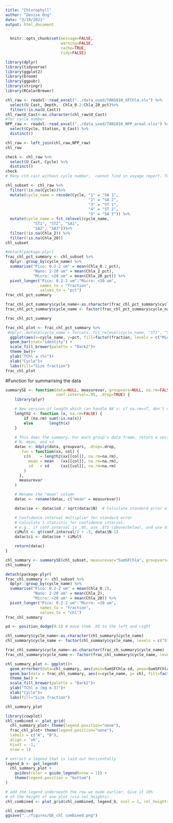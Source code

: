 ```yaml
---
title: "Chlorophyll"
author: "Denise Ong"
date: "3/19/2021"
output: html_document
---
```

```r
  knitr::opts_chunk$set(message=FALSE,
                        warning=FALSE,
                        cache=TRUE,
                        tidy=FALSE)
```

```r
library(dplyr)
library(tidyverse)
library(ggplot2)
library(broom)
library(ggpubr)
library(stringr)
library(RColorBrewer)
```

```r
chl_raw <- readxl::read_excel("../data_used/TAN1810_SFChla.xls") %>%
  select(U_Cast, Depth,  Chla_0.2:Chla_20_pct)%>%
  filter(!is.na(U_Cast))
chl_raw$U_Cast<-as.character(chl_raw$U_Cast)
#for cycle number
NPP_raw <- readxl::read_excel("../data_used/TAN1810_NPP_areal.xlsx") %>%
  select(Cycle, Station, U_Cast) %>%
  distinct()

chl_raw <- left_join(chl_raw,NPP_raw)
chl_raw

check <- chl_raw %>%
  select(U_Cast, Cycle) %>%
  distinct()
check
# Many ctd cast without cycle number,  cannot find in voyage report. To check

chl_subset <- chl_raw %>%
  filter(!is.na(Cycle))%>%
  mutate(cycle_name = recode(Cycle, "1" = "SA 1",
                                    "2" = "SA 2",
                                    "3" = "ST 1",
                                    "4" = "ST 2",
                                    "5" = "SA 3")) %>%
  mutate(cycle_name = fct_relevel(cycle_name, 
            "ST1", "ST2", "SA1", 
            "SA2", "SA3"))%>%
  filter(!is.na(Chla_2)) %>%
  filter(!is.na(Chla_20))
chl_subset
```

```r
#detach(package:plyr)
frac_chl_pct_summary <- chl_subset %>%
  dplyr::group_by(cycle_name) %>%
  summarise("Pico: 0.2-2 um" = mean(Chla_0.2_pct),
            "Nano: 2-20 um" = mean(Chla_2_pct),
            "Micro: >20 um" = mean(Chla_20_pct)) %>%
  pivot_longer("Pico: 0.2-2 um":"Micro: >20 um",
               names_to = "fraction",
               values_to = "pct") 
frac_chl_pct_summary

frac_chl_pct_summary$cycle_name<-as.character(frac_chl_pct_summary$cycle_name)
frac_chl_pct_summary$cycle_name <- factor(frac_chl_pct_summary$cycle_name, levels = c("ST1", "ST2", "SA1", "SA2", "SA3"))

frac_chl_pct_summary

frac_chl_plot <- frac_chl_pct_summary %>%
 #dplyr::mutate(cycle_name = forcats::fct_relevel(cycle_name, "ST1", "ST2", "SA1", "SA2", "SA3"))%>%
  ggplot(aes(x=cycle_name, y=pct, fill=factor(fraction, levels = c("Micro: >20 um", "Nano: 2-20 um", "Pico: 0.2-2 um"))))+
  geom_bar(stat="identity") +
  scale_fill_brewer(palette = "Dark2")+
  theme_bw()+
  ylab("TChl a (%)")+
  xlab("Cycle")+
  labs(fill="Size fraction")
frac_chl_plot
```

#Function for summarising the data
```r
summarySE <- function(data=NULL, measurevar, groupvars=NULL, na.rm=FALSE,
                      conf.interval=.95, .drop=TRUE) {
    library(plyr)

    # New version of length which can handle NA's: if na.rm==T, don't count them
    length2 <- function (x, na.rm=FALSE) {
        if (na.rm) sum(!is.na(x))
        else       length(x)
    }

    # This does the summary. For each group's data frame, return a vector with
    # N, mean, and sd
    datac <- ddply(data, groupvars, .drop=.drop,
      .fun = function(xx, col) {
        c(N    = length2(xx[[col]], na.rm=na.rm),
          mean = mean   (xx[[col]], na.rm=na.rm),
          sd   = sd     (xx[[col]], na.rm=na.rm)
        )
      },
      measurevar
    )

    # Rename the "mean" column    
    datac <- rename(datac, c("mean" = measurevar))

    datac$se <- datac$sd / sqrt(datac$N)  # Calculate standard error of the mean

    # Confidence interval multiplier for standard error
    # Calculate t-statistic for confidence interval: 
    # e.g., if conf.interval is .95, use .975 (above/below), and use df=N-1
    ciMult <- qt(conf.interval/2 + .5, datac$N-1)
    datac$ci <- datac$se * ciMult

    return(datac)
}
```



```r

chl_summary <- summarySE(chl_subset, measurevar="SumSFChla", groupvars=c("cycle_name"), na.rm=TRUE)
chl_summary

detach(package:plyr)
frac_chl_summary <- chl_subset %>%
  dplyr::group_by(cycle_name) %>%
  summarise("Pico: 0.2-2 um" = mean(Chla_0.2),
            "Nano: 2-20 um" = mean(Chla_2),
            "Micro: >20 um" = mean(Chla_20)) %>%
  pivot_longer("Pico: 0.2-2 um":"Micro: >20 um",
               names_to = "fraction",
               values_to = "chl")
frac_chl_summary

pd <- position_dodge(0.1) # move them .05 to the left and right

chl_summary$cycle_name<-as.character(chl_summary$cycle_name)
chl_summary$cycle_name <- factor(chl_summary$cycle_name, levels = c("ST1", "ST2", "SA1", "SA2", "SA3"))

frac_chl_summary$cycle_name<-as.character(frac_ch_summary$cycle_name)
frac_chl_summary$cycle_name <- factor(frac_chl_summary$cycle_name, levels = c("ST1", "ST2", "SA1", "SA2", "SA3"))

chl_summary_plot <- ggplot()+
  geom_errorbar(data=chl_summary, aes(ymin=SumSFChla-sd, ymax=SumSFChla+sd, x= cycle_name), width=.1, position=pd) +
  geom_bar(data = frac_chl_summary, aes(x=cycle_name, y= chl, fill=factor(fraction, levels = c("Micro: >20 um", "Nano: 2-20 um", "Pico: 0.2-2 um"))), stat="identity")+
  theme_bw() +
  scale_fill_brewer(palette = "Dark2")+
  ylab("TChl a (mg m-3)")+
  xlab("Cycle")+
  labs(fill="Size fraction")

chl_summary_plot
```

```r
library(cowplot)
chl_combined <- plot_grid(
  chl_summary_plot+ theme(legend.position="none"),
  frac_chl_plot+ theme(legend.position="none"), 
  labels = c("A", "B"), 
  align = 'vh',
  hjust = -1,
  nrow = 1) 

# extract a legend that is laid out horizontally
legend_b <- get_legend(
  chl_summary_plot + 
    guides(color = guide_legend(nrow = 1)) +
    theme(legend.position = "bottom")
)

# add the legend underneath the row we made earlier. Give it 10%
# of the height of one plot (via rel_heights).
chl_combined <- plot_grid(chl_combined, legend_b, ncol = 1, rel_heights = c(1, .1))

chl_combined
ggsave("../figures/QE_chl combined.png")
```

